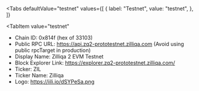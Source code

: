 
<Tabs
 defaultValue="testnet"
  values={[
    { label: "Testnet", value: "testnet", },
  ]}
>
<TabItem
  value="testnet"
>

- Chain ID: 0x814f (hex of 33103)
- Public RPC URL: https://api.zq2-prototestnet.zilliqa.com (Avoid using public rpcTarget in
  production)
- Display Name: Zilliqa 2 EVM Testnet
- Block Explorer Link: https://explorer.zq2-prototestnet.zilliqa.com/
- Ticker: ZIL
- Ticker Name: Zilliqa
- Logo: https://iili.io/dSYPeSa.png

</TabItem>
</Tabs>
